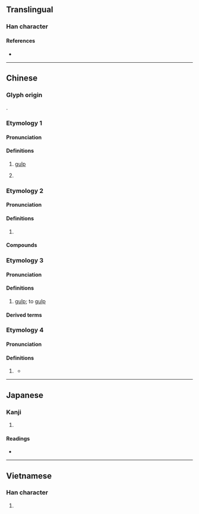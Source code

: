 {{character info}}
==Translingual==

===Han character===
{{Han char|rn=30|rad=口|as=10|sn=13|four=|canj=RBBB|ids=⿰口骨}}

====References====
* {{Han ref|kx=0202.360|dkj=04080|dj=0425.160|hdz=10656.030|uh=55D7|ud=21975}}

----

==Chinese==

===Glyph origin===
{{Han etym}}
{{Han compound|口|骨|ls=psc|c1=s|c2=p|t1=mouth}}.

===Etymology 1===
{{zh-forms}}

====Pronunciation====
{{zh-pron
|m=wā
|c=waat3
|mc=y
|oc=y
|cat=
}}

====Definitions====
{{zh-hanzi}}

# {{lb|zh|onomatopoeia}} [[gulp]]
# {{lb|zh|onomatopoeia}} {{n-g|sound of crying}}

===Etymology 2===
{{zh-forms}}

====Pronunciation====
{{zh-pron
|m=gū
|cat=
}}

====Definitions====
{{zh-hanzi}}

# {{lb|zh|onomatopoeia}} {{rfdef|zh}}

====Compounds====
{{zh-der|嗗㖨㖨|嗗碌碌|嗗吶|嗗嘟|嗗突}}

===Etymology 3===
{{zh-forms}}

====Pronunciation====
{{zh-pron
|c=gut4,gut6,gut2
|cat=v
}}

====Definitions====
{{zh-hanzi}}

# {{lb|zh|Cantonese|onomatopoeia}} [[gulp]]; to [[gulp]]

====Derived terms====
{{zh-der|嗗水}}

===Etymology 4===
{{zh-forms}}

====Pronunciation====
{{zh-pron
|c=gwat1
|cat=n
}}

====Definitions====
{{zh-hanzi}}

# {{lb|zh|Cantonese}} {{zh-alt-form|*骨|quarter}}
#* {{zh-x|八 點 一 個 嗗{gwat1}|A '''quarter''' past eight o'clock|C|ref='''1908''', J. Dyer Ball, ''The Cantonese Made Easy Vocabulary'', third edition, [https://archive.org/details/cu31924023344256/page/n207/mode/2up page 193]}}

----

==Japanese==

===Kanji===
{{ja-kanji|grade=|rs=口10}}

# {{rfdef|ja|sort=口10}}

====Readings====
* {{ja-readings|on=あつ,えち|kun=}}

----

==Vietnamese==

===Han character===
{{vi-readings|reading=cút|rs=口10}}

# {{rfdef|vi|sort=口10}}